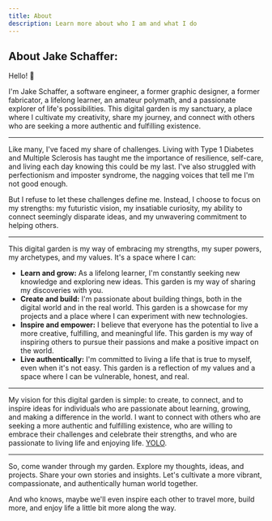 ```yaml
---
title: About
description: Learn more about who I am and what I do
---
```


## About Jake Schaffer:

Hello! 👋

I'm Jake Schaffer, a software engineer, a former graphic designer, a former fabricator, a lifelong learner, an amateur polymath, and a passionate explorer of life's possibilities. This digital garden is my sanctuary, a place where I cultivate my creativity, share my journey, and connect with others who are seeking a more authentic and fulfilling existence.

<hr />

Like many, I've faced my share of challenges. Living with Type 1 Diabetes and Multiple Sclerosis has taught me the importance of resilience, self-care, and living each day knowing this could be my last. I've also struggled with perfectionism and imposter syndrome, the nagging voices that tell me I'm not good enough.

But I refuse to let these challenges define me. Instead, I choose to focus on my strengths: my futuristic vision, my insatiable curiosity, my ability to connect seemingly disparate ideas, and my unwavering commitment to helping others.

<hr />

This digital garden is my way of embracing my strengths, my super powers, my archetypes, and my values. It's a space where I can:

- **Learn and grow:** As a lifelong learner, I'm constantly seeking new knowledge and exploring new ideas. This garden is my way of sharing my discoveries with you.
- **Create and build:** I'm passionate about building things, both in the digital world and in the real world. This garden is a showcase for my projects and a place where I can experiment with new technologies.
- **Inspire and empower:** I believe that everyone has the potential to live a more creative, fulfilling, and meaningful life. This garden is my way of inspiring others to pursue their passions and make a positive impact on the world.
- **Live authentically:** I'm committed to living a life that is true to myself, even when it's not easy. This garden is a reflection of my values and a space where I can be vulnerable, honest, and real.

<hr />

My vision for this digital garden is simple: to create, to connect, and to inspire ideas for individuals who are passionate about learning, growing, and making a difference in the world. I want to connect with others who are seeking a more authentic and fulfilling existence, who are willing to embrace their challenges and celebrate their strengths, and who are passionate to living life and enjoying life. <a href='https://www.youtube.com/watch?v=z5Otla5157c' target='_blank' rel='noopener noreferrer'>YOLO</a>.

<hr />

So, come wander through my garden. Explore my thoughts, ideas, and projects. Share your own stories and insights. Let's cultivate a more vibrant, compassionate, and authentically human world together.

And who knows, maybe we'll even inspire each other to travel more, build more, and enjoy life a little bit more along the way.
